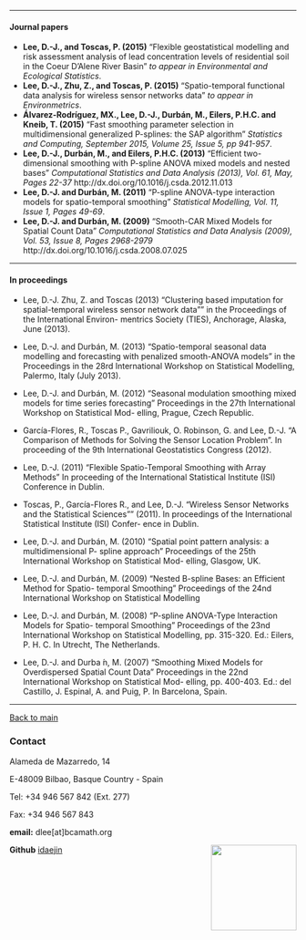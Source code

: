 ----------------------------

#### Journal papers


*    **Lee, D.-J., and Toscas, P. (2015)** “Flexible geostatistical modelling and risk assessment analysis of lead concentration levels of residential soil in the Coeur D’Alene River Basin” *to appear in Environmental and Ecological Statistics*.
*    **Lee, D.-J., Zhu, Z., and Toscas, P. (2015)** "Spatio-temporal functional data analysis for wireless sensor networks data" *to appear in Environmetrics*.
*    **Álvarez-Rodríguez, MX., Lee, D.-J., Durbán, M., Eilers, P.H.C. and Kneib, T. (2015)** "Fast smoothing parameter selection in multidimensional generalized P-splines: the SAP algorithm" *Statistics and Computing, September 2015, Volume 25, Issue 5, pp 941-957*.
*    **Lee, D.-J., Durbán, M., and Eilers, P.H.C. (2013)** "Efficient two-dimensional smoothing with P-spline ANOVA mixed models and nested bases" *Computational Statistics and Data Analysis (2013), Vol. 61, May, Pages 22-37* http://dx.doi.org/10.1016/j.csda.2012.11.013
*    **Lee, D.-J. and Durbán, M. (2011)** "P-spline ANOVA-type interaction models for spatio-temporal smoothing" *Statistical Modelling, Vol. 11, Issue 1, Pages 49-69*.
*    **Lee, D.-J. and Durbán, M. (2009)** "Smooth-CAR Mixed Models for Spatial Count Data" *Computational Statistics and Data Analysis (2009), Vol. 53, Issue 8, Pages 2968-2979* http://dx.doi.org/10.1016/j.csda.2008.07.025
    

----------------------------

#### In proceedings

* Lee, D.-J. Zhu, Z. and Toscas (2013) "Clustering based imputation for spatial-temporal wireless sensor network data"" in the Proceedings of the International Environ- mentrics Society (TIES), Anchorage, Alaska, June (2013).

* Lee, D.-J. and Durbán, M. (2013) “Spatio-temporal seasonal data modelling and forecasting with penalized smooth-ANOVA models” in the Proceedings in the 28rd International Workshop on Statistical Modelling, Palermo, Italy (July 2013).

* Lee, D.-J. and Durbán, M. (2012) “Seasonal modulation smoothing mixed models for time series forecasting” Proceedings in the 27th International Workshop on Statistical Mod- elling, Prague, Czech Republic.

* García-Flores, R., Toscas P., Gavriliouk, O. Robinson, G. and Lee, D.-J. "A Comparison of Methods for Solving the Sensor Location Problem". In proceeding of the 9th International Geostatistics Congress (2012).

* Lee, D.-J. (2011) "Flexible Spatio-Temporal Smoothing with Array Methods" In proceeding of the International Statistical Institute (ISI) Conference in Dublin.

* Toscas, P., García-Flores R., and Lee, D.-J. "Wireless Sensor Networks and the Statistical Sciences"" (2011). In proceedings of the International Statistical Institute (ISI) Confer- ence in Dublin.

* Lee, D.-J. and Durbán, M. (2010) “Spatial point pattern analysis: a multidimensional P- spline approach” Proceedings of the 25th International Workshop on Statistical Mod- elling, Glasgow, UK.

* Lee, D.-J. and Durbán, M. (2009) “Nested B-spline Bases: an Efficient Method for Spatio- temporal Smoothing” Proceedings of the 24nd International Workshop on Statistical Modelling

* Lee, D.-J. and Durbán, M. (2008) “P-spline ANOVA-Type Interaction Models for Spatio- temporal Smoothing” Proceedings of the 23nd International Workshop on Statistical Modelling, pp. 315-320. Ed.: Eilers, P. H. C. In Utrecht, The Netherlands.

* Lee, D.-J. and Durba ́n, M. (2007) “Smoothing Mixed Models for Overdispersed Spatial Count Data” Proceedings in the 22nd International Workshop on Statistical Mod- elling, pp. 400-403. Ed.: del Castillo, J. Espinal, A. and Puig, P. In Barcelona, Spain.






------------------------------------      
[Back to main](http://idaejin.github.io/)

### Contact

Alameda de Mazarredo, 14

E-48009 Bilbao, Basque Country - Spain

Tel: +34 946 567 842 (Ext. 277)

Fax: +34 946 567 843

**email:** dlee[at]bcamath.org

**Github** [idaejin](https://github.com/idaejin/)
<img src="http://www.bcamath.org/public_images/logo_bcam.jpg" style="width: 150px;" align="right">
